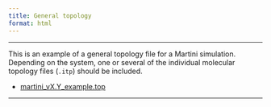 ```yaml
---
title: General topology
format: html
---
```


<hr>

This is an example of a general topology file for a Martini simulation. Depending on the system, one or several of the individual molecular topology files (`.itp`) should be included.

- [martini_vX.Y_example.top](https://martini-library.s3.us-east-2.amazonaws.com/example_input_files/martini_vX.Y_example.top)

<hr>